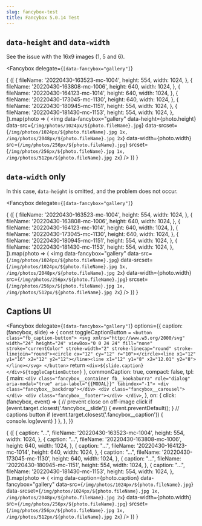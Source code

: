 ```yaml
---
slug: fancybox-test
title: Fancybox 5.0.14 Test
---
```



## `data-height` and `data-width`

See the issue with the 16x9 images (1, 5 and 6).

<Fancybox
  delegate={`[data-fancybox="gallery"]`}
>
  {
    ([
      {
        fileName: '20220430-163523-mc-1004',
        height: 554,
        width: 1024,
      },
      {
        fileName: '20220430-163808-mc-1006',
        height: 640,
        width: 1024,
      },
      {
        fileName: '20220430-164123-mc-1014',
        height: 640,
        width: 1024,
      },
      {
        fileName: '20220430-173045-mc-1130',
        height: 640,
        width: 1024,
      },
      {
        fileName: '20220430-180945-mc-1151',
        height: 554,
        width: 1024,
      },
      {
        fileName: '20220430-181430-mc-1153',
        height: 554,
        width: 1024,
      },
    ]).map(photo => (
      <img
        data-fancybox="gallery"
        data-height={photo.height}
        data-src={`/img/photos/1024px/${photo.fileName}.jpg`}
        data-srcset={`/img/photos/1024px/${photo.fileName}.jpg 1x, /img/photos/2048px/${photo.fileName}.jpg 2x`}
        data-width={photo.width}
        src={`/img/photos/256px/${photo.fileName}.jpg`}
        srcset={`/img/photos/256px/${photo.fileName}.jpg 1x, /img/photos/512px/${photo.fileName}.jpg 2x`}
      />
    ))
  }
</Fancybox>

## `data-width` only

In this case, `data-height` is omitted, and the problem does not occur.

<Fancybox
  delegate={`[data-fancybox="gallery"]`}
>
  {
    ([
      {
        fileName: '20220430-163523-mc-1004',
        height: 554,
        width: 1024,
      },
      {
        fileName: '20220430-163808-mc-1006',
        height: 640,
        width: 1024,
      },
      {
        fileName: '20220430-164123-mc-1014',
        height: 640,
        width: 1024,
      },
      {
        fileName: '20220430-173045-mc-1130',
        height: 640,
        width: 1024,
      },
      {
        fileName: '20220430-180945-mc-1151',
        height: 554,
        width: 1024,
      },
      {
        fileName: '20220430-181430-mc-1153',
        height: 554,
        width: 1024,
      },
    ]).map(photo => (
      <img
        data-fancybox="gallery"
        data-src={`/img/photos/1024px/${photo.fileName}.jpg`}
        data-srcset={`/img/photos/1024px/${photo.fileName}.jpg 1x, /img/photos/2048px/${photo.fileName}.jpg 2x`}
        data-width={photo.width}
        src={`/img/photos/256px/${photo.fileName}.jpg`}
        srcset={`/img/photos/256px/${photo.fileName}.jpg 1x, /img/photos/512px/${photo.fileName}.jpg 2x`}
      />
    ))
  }
</Fancybox>

## Captions UI


<Fancybox
  delegate={`[data-fancybox="gallery"]`}
  options={{
    caption: (fancybox, slide) => {
      const toggleCaptionButton = `
        <button class="fb_caption-button">
          <svg xmlns="http://www.w3.org/2000/svg" width="24" height="24" viewBox="0 0 24 24" fill="none" stroke="currentColor" stroke-width="2" stroke-linecap="round" stroke-linejoin="round"><circle cx="12" cy="12" r="10"></circle><line x1="12" y1="16" x2="12" y2="12"></line><line x1="12" y1="8" x2="12.01" y2="8"></line></svg>
        </button>
      `
      return `<div>${slide.caption}</div>${toggleCaptionButton}`
    },
    commonCaption: true,
    compact: false,
    tpl: {
      main: `
        <div class="fancybox__container fb__kookaburra" role="dialog" aria-modal="true" aria-label="{{MODAL}}" tabindex="-1">
          <div class="fancybox__backdrop"></div>
          <div class="fancybox__carousel"></div>
          <div class="fancybox__footer"></div>
        </div>
      `,
    },
    on: {
      click: (fancybox, event) => {
        // prevent close on off-image click
        if (event.target.closest('.fancybox__slide')) {
          event.preventDefault();
        }
        // captions button
        if (event.target.closest('.fancybox__caption')) {
          console.log(event)
        }
      },
    },
  }}
>
  {
    ([
      {
        caption: "...",
        fileName: '20220430-163523-mc-1004',
        height: 554,
        width: 1024,
      },
      {
        caption: "...",
        fileName: '20220430-163808-mc-1006',
        height: 640,
        width: 1024,
      },
      {
        caption: "...",
        fileName: '20220430-164123-mc-1014',
        height: 640,
        width: 1024,
      },
      {
        caption: "...",
        fileName: '20220430-173045-mc-1130',
        height: 640,
        width: 1024,
      },
      {
        caption: "...",
        fileName: '20220430-180945-mc-1151',
        height: 554,
        width: 1024,
      },
      {
        caption: "...",
        fileName: '20220430-181430-mc-1153',
        height: 554,
        width: 1024,
      },
    ]).map(photo => (
      <img
        data-caption={photo.caption}
        data-fancybox="gallery"
        data-src={`/img/photos/1024px/${photo.fileName}.jpg`}
        data-srcset={`/img/photos/1024px/${photo.fileName}.jpg 1x, /img/photos/2048px/${photo.fileName}.jpg 2x`}
        data-width={photo.width}
        src={`/img/photos/256px/${photo.fileName}.jpg`}
        srcset={`/img/photos/256px/${photo.fileName}.jpg 1x, /img/photos/512px/${photo.fileName}.jpg 2x`}
      />
    ))
  }
</Fancybox>

